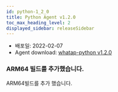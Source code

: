```yaml
---
id: python-1_2_0
title: Python Agent v1.2.0
toc_max_heading_level: 2
displayed_sidebar: releaseSidebar
---
```



* 배포일: 2022-02-07
* Agent download: [whatap-python v1.2.0](https://pypi.org/project/whatap-python/1.2.0/)

### ARM64 빌드를 추가했습니다.

ARM64빌드를 추가 했습니다.
